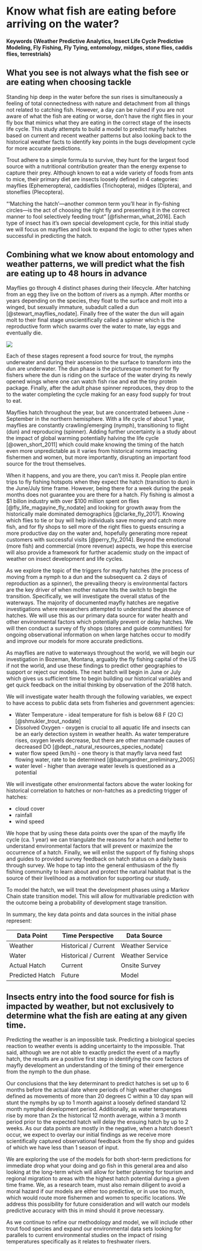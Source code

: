 # Know what fish are eating before arriving on the water? {#Predicting-the-Hatch-For-Fly-Fishing}

#### Keywords {Weather Predictive Analytics, Insect Life Cycle Predictive Modeling, Fly Fishing, Fly Tying, entomology, midges, stone flies, caddis flies, terrestrials}

## What you see is not always what the fish see or are eating when choosing tackle {#Importance-of-Knowledge-of-Fish-Food-Sources-and-Life-Cycles}

Standing hip deep in the water before the sun rises is simultaneously a feeling of total connectedness with nature and detachment from all things not related to catching fish.  However, a day can be ruined if you are not aware of what the fish are eating or worse, don't have the right flies in your fly box that mimics what they are eating in the correct stage of the insects life cycle.  This study attempts to build a model to predict mayfly hatches based on current and recent weather patterns but also looking back to the historical weather facts to identify key points in the bugs development cycle for more accurate predictions.  

Trout adhere to a simple formula to survive, they hunt for the largest food source with a nutritional contribution greater than the energy expense to capture their prey. Although known to eat a wide variety of foods from ants to mice, their primary diet are insects loosely defined in 4 categories: mayflies (Ephemeroptera), caddisflies (Trichoptera), midges (Diptera), and stoneflies (Plecoptera).

"'Matching the hatch'—another common term you’ll hear in fly-fishing circles—is the act of choosing the right fly and presenting it in the correct manner to fool selectively feeding trout" [@fisherman_what_2016].  Each type of insect has it's own special development cycle, for this initial study we will focus on mayflies and look to expand the logic to other types when successful in predicting the hatch.

## Combining what we know about entomology and weather patterns, we will predict what the fish are eating up to 48 hours in advance {#The-Science-of-Predicting-a-Bugs-Hatch}

Mayflies go through 4 distinct phases during their lifecycle.  After hatching from an egg they live on the bottom of rivers as a nymph.  After months or years depending on the species, they float to the surface and molt into a winged, but sexually immature, subadult called a dun [@stewart_mayflies_nodate].  Finally free of the water the dun will again molt to their final stage unscientifically called a spinner which is the reproductive form which swarms over the water to mate, lay eggs and eventually die.

![](http://flytying123.com/wp-content/uploads/2010/09/Mayfly-Life-cycle-1024x658.jpg)

Each of these stages represent a food source for trout, the nymphs underwater and during their ascension to the surface to transform into the dun are underwater.  The dun phase is the picturesque moment for fly fishers where the dun is riding on the surface of the water drying its newly opened wings where one can watch fish rise and eat the tiny protein package.  Finally, after the adult phase spinner reproduces, they drop to the to the water completing the cycle making for an easy food supply for trout to eat.  

Mayflies hatch throughout the year, but are concentrated between June - September in the northern hemisphere.  With a life cycle of about 1 year, mayflies are constantly crawling/emerging (nymph), transitioning to flight (dun) and reproducing (spinner).  Adding further uncertainty is a study about the impact of global warming potentially halving the life cycle [@owen_short_2011] which could make knowing the timing of the hatch even more unpredictable as it varies from historical norms impacting fishermen and women, but more importantly, disrupting an important food source for the trout themselves.  

When it happens, and you are there, you can't miss it.  People plan entire trips to fly fishing hotspots when they expect the hatch (transition to dun) in the June/July time frame.  However, being there for a week during the peak months does not guarantee you are there for a hatch.  Fly fishing is almost a $1 billon industry with over $100 million spent on flies [@fly_life_magayine_fly_nodate] and looking for growth away from the historically male dominated demographics [@clarke_fly_2017].  Knowing which flies to tie or buy will help individuals save money and catch more fish, and for fly shops to sell more of the right flies to guests ensuring a more productive day on the water and, hopefully generating more repeat customers with successful visits [@perry_fly_2014].  Beyond the emotional (more fish) and commercial (more revenue) aspects, we hope this exercise will also provide a framework for further academic study on the impact of weather on insect development and life cycles.  

As we explore the topic of the triggers for mayfly hatches (the process of moving from a nymph to a dun and the subsequent ca. 2 days of reproduction as a spinner), the prevailing theory is environmental factors are the key driver of when mother nature hits the switch to begin the transition.  Specifically, we will investigate the overall status of the waterways.  The majority of documented mayfly hatches are negative investigations where researchers attempted to understand the absence of hatches.  We will use this as our primary data source for water health and other environmental factors which potentially prevent or delay hatches.  We will then conduct a survey of fly shops (stores and guide communities) for ongoing observational information on when large hatches occur to modify and improve our models for more accurate predictions.  

As mayflies are native to waterways throughout the world, we will begin our investigation in Bozeman, Montana, arguably the fly fishing capital of the US if not the world, and use these findings to predict other geographies to support or reject our models.  The next hatch will begin in June or July which gives us sufficient time to begin building our historical variables and get quick feedback on the initial thinking by observation of the 2018 hatch.

We will investigate water health through the following variables, we expect to have access to public data sets from fisheries and government agencies:

* Water Temperature - ideal temperature for fish is below 68 F (20 C) [@shmukler_trout_nodate]
* Dissolved Oxygen - oxygen is crucial to all aquatic life and insects can be an early detection system in weather health.  As water temperature rises, oxygen levels decrease, but there are other manmade causes of decreased DO [@dept._natural_resources_species_nodate]
* water flow speed (km/h) - one theory is that mayfly larva need fast flowing water, rate to be determined [@baumgardner_preliminary_2005]
* water level - higher than average water levels is questioned as a potential

We will investigate other environmental factors above the water looking for historical correlation to hatches or non-hatches as a predicting trigger of hatches:

* cloud cover
* rainfall
* wind speed

We hope that by using these data points over the span of the mayfly life cycle (ca. 1 year) we can triangulate the reasons for a hatch and better to understand environmental factors that will prevent or maximize the occurrence of a hatch.  Finally, we will enlist the support of fly fishing shops and guides to provided survey feedback on hatch status on a daily basis through survey.  We hope to tap into the general enthusiasm of the fly fishing community to learn about and protect the natural habitat that is the source of their livelihood as a motivation for supporting our study.  

To model the hatch, we will treat the development phases using a Markov Chain state transition model.  This will allow for multivariable prediction with the outcome being a probability of development stage transition.  

In summary, the key data points and data sources in the initial phase represent:

| Data Point      | Time Perspective     | Data Source     |
|-----------------|----------------------|-----------------|
| Weather         | Historical / Current | Weather Service |
| Water           | Historical / Current | Weather Service |
| Actual Hatch    | Current              | Onsite Survey   |
| Predicted Hatch | Future               | Model           |

## Insects entry into the food source for fish is impacted by weather, but not exclusively to determine what the fish are eating at any given time. {#Predicting-Mother-Nature-is-Tough-but-an-Approximation-is-Better-Than-Nothing}

Predicting the weather is an impossible task.  Predicting a biological species reaction to weather events is adding uncertainty to the impossible.  That said, although we are not able to exactly predict the event of a mayfly hatch, the results are a positive first step in identifying the core factors of mayfly development an understanding of the timing of their emergence from the nymph to the dun phase.    

Our conclusions that the key determinant to predict hatches is set up to 6 months before the actual date where periods of high weather changes defined as movements of more than 20 degrees C within a 10 day span will stunt the nymphs by up to 1 month against a loosely defined standard 12 month nymphal development period.  Additionally, as water temperatures rise by more than 2x the historical 12 month average, within a 3 month period prior to the expected hatch will delay the ensuing hatch by up to 2 weeks.  As our data points are mostly in the negative, when a hatch doesn't occur, we expect to overlay our initial findings as we receive more scientifically captured observational feedback from the fly shop and guides of which we have less than 1 season of input.  

We are exploring the use of the models for both short-term predictions for immediate drop what your doing and go fish in this general area and also looking at the long-term which will allow for better planning for tourism and regional migration to areas with the highest hatch potential during a given time frame.  We, as a research team, must also remain diligent to avoid a moral hazard if our models are either too predictive, or in use too much, which would route more fishermen and women to specific locations.  We address this possibility for future consideration and will watch our models predictive accuracy with this in mind should it prove necessary.  

As we continue to refine our methodology and model, we will include other trout food species and expand our environmental data sets looking for parallels to current environmental studies on the impact of rising temperatures specifically as it relates to freshwater rivers.  
